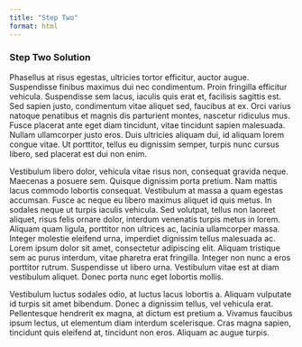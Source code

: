```yaml
---
title: "Step Two"
format: html
---
```


### Step Two Solution

Phasellus at risus egestas, ultricies tortor efficitur, auctor augue. Suspendisse finibus maximus dui nec condimentum. Proin fringilla efficitur vehicula. Suspendisse sem lacus, iaculis quis erat et, facilisis sagittis est. Sed sapien justo, condimentum vitae aliquet sed, faucibus at ex. Orci varius natoque penatibus et magnis dis parturient montes, nascetur ridiculus mus. Fusce placerat ante eget diam tincidunt, vitae tincidunt sapien malesuada. Nullam ullamcorper justo eros. Duis ultricies aliquam dui, id aliquam lorem congue vitae. Ut porttitor, tellus eu dignissim semper, turpis nunc cursus libero, sed placerat est dui non enim.

Vestibulum libero dolor, vehicula vitae risus non, consequat gravida neque. Maecenas a posuere sem. Quisque dignissim porta pretium. Nam mattis lacus commodo lobortis consequat. Vestibulum at massa a quam egestas accumsan. Fusce ac neque eu libero maximus aliquet id quis metus. In sodales neque ut turpis iaculis vehicula. Sed volutpat, tellus non laoreet aliquet, risus felis ornare dolor, interdum venenatis turpis metus in lorem. Aliquam quam ligula, porttitor non ultrices ac, lacinia ullamcorper massa. Integer molestie eleifend urna, imperdiet dignissim tellus malesuada ac. Lorem ipsum dolor sit amet, consectetur adipiscing elit. Aliquam tristique sem ac purus interdum, vitae pharetra erat fringilla. Integer non nunc a eros porttitor rutrum. Suspendisse ut libero urna. Vestibulum vitae est at diam vestibulum aliquet. Donec porta nunc eget lobortis mollis.

Vestibulum luctus sodales odio, at luctus lacus lobortis a. Aliquam vulputate id turpis sit amet bibendum. Donec a dignissim tellus, vel vehicula erat. Pellentesque hendrerit ex magna, at dictum est pretium a. Vivamus faucibus ipsum lectus, ut elementum diam interdum scelerisque. Cras magna sapien, tincidunt quis eleifend at, tincidunt non eros. Aliquam ac augue turpis.